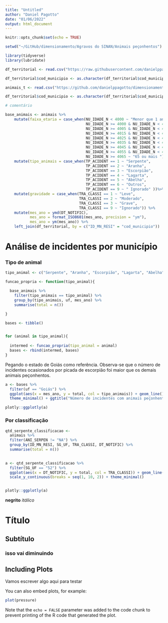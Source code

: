 ```yaml
---
title: "Untitled"
author: "Daniel Pagotto"
date: "01/06/2022"
output: html_document
---
```


```r
knitr::opts_chunk$set(echo = TRUE)

setwd("~/GitHub/dimensionamento/Agravos do SINAN/Animais peçonhentos")

library(tidyverse)
library(lubridate)

```


```r

df_territorial <- read.csv("https://raw.githubusercontent.com/danielppagotto/dimensionamento/main/Agravos%20do%20SINAN/Animais%20pe%C3%A7onhentos/df_territorial.csv")

df_territorial$cod_municipio <- as.character(df_territorial$cod_municipio)

animais_t <- read.csv("https://github.com/danielppagotto/dimensionamento/blob/main/Agravos%20do%20SINAN/Animais%20pe%C3%A7onhentos/animais.csv?raw=true")

df_territorial$cod_municipio <- as.character(df_territorial$cod_municipio)

# comentário

base_animais <- animais %>%  
    mutate(faixa_etaria = case_when(NU_IDADE_N < 4000 ~ "Menor que 1 ano",
                                    NU_IDADE_N >= 4000 & NU_IDADE_N < 4005 ~ "Entre 1 e 4 anos",
                                    NU_IDADE_N >= 4005 & NU_IDADE_N < 4015 ~ "Entre 5 e 14 anos",
                                    NU_IDADE_N >= 4015 & NU_IDADE_N < 4025 ~ "Entre 15 e 24 anos", 
                                    NU_IDADE_N >= 4025 & NU_IDADE_N < 4035 ~ "Entre 25 e 34 anos", 
                                    NU_IDADE_N >= 4035 & NU_IDADE_N < 4045 ~ "Entre 35 e 44 anos", 
                                    NU_IDADE_N >= 4045 & NU_IDADE_N < 4055 ~ "Entre 45 e 54 anos", 
                                    NU_IDADE_N >= 4055 & NU_IDADE_N < 4065 ~ "Entre 55 e 64 anos", 
                                    NU_IDADE_N >= 4065 ~ "65 ou mais ")) %>%
    mutate(tipo_animais = case_when(TP_ACIDENT == 1 ~ "Serpente",
                                    TP_ACIDENT == 2 ~ "Aranha", 
                                    TP_ACIDENT == 3 ~ "Escorpião",
                                    TP_ACIDENT == 4 ~ "Lagarta", 
                                    TP_ACIDENT == 5 ~ "Abelha", 
                                    TP_ACIDENT == 6 ~ "Outros",
                                    TP_ACIDENT == 9 ~ " Ignorado" ))%>%
    mutate(gravidade = case_when(TRA_CLASSI == 1 ~ "Leve", 
                                 TRA_CLASSI == 2 ~ "Moderado", 
                                 TRA_CLASSI == 3 ~ "Grave", 
                                 TRA_CLASSI == 9 ~ "Ignorado")) %>% 
    mutate(mes_ano = ymd(DT_NOTIFIC),
           mes_ano = format_ISO8601(mes_ano, precision = "ym"),
           mes_ano = ym(mes_ano)) %>% 
    left_join(df_territorial, by = c("ID_MN_RESI" = "cod_municipio"))

```

# **Análise de incidentes por município**

### Tipo de animal 

```r

tipo_animal <- c("Serpente", "Aranha", "Escorpião", "Lagarta", "Abelha")

funcao_propria <- function(tipo_animal){

  base_animais %>% 
    filter(tipo_animais == tipo_animal) %>% 
    group_by(tipo_animais, uf, mes_ano) %>%
    summarise(total = n())

}

bases <- tibble()


for (animal in tipo_animal){
  
  intermed <- funcao_propria(tipo_animal = animal)
  bases <- rbind(intermed, bases)
}

```

Pegando o estado de Goiás como referência. Observa-se que o número de incidentes ocasionados por picada de escorpião foi maior que os demais animais peçonhentos. 

```r

a <- bases %>% 
  filter(uf == "Goiás") %>% 
  ggplot(aes(x = mes_ano, y = total, col = tipo_animais)) + geom_line() +
  theme_minimal() + ggtitle("Número de incidentes com animais peçonhentos em Goiás (SINAN - 2021)")

plotly::ggplotly(a)

```




### Por classificação 

```r
qtd_serpente_classificacao <- 
  animais %>% 
  filter(ANI_SERPEN != "NA") %>% 
  group_by(ID_MN_RESI, SG_UF, TRA_CLASSI, DT_NOTIFIC) %>% 
  summarise(total = n())
  

a <- qtd_serpente_classificacao %>% 
  filter(SG_UF == "52") %>% 
  ggplot(aes(x = DT_NOTIFIC, y = total, col = TRA_CLASSI)) + geom_line() +
  scale_y_continuous(breaks = seq(1, 10, 2)) + theme_minimal()


plotly::ggplotly(a)


```





**negrito**
*itálico*

# Título 
## Subtítulo
### isso vai diminuindo

## Including Plots

Vamos escrever algo aqui para testar

You can also embed plots, for example:

```r
plot(pressure)
```

Note that the `echo = FALSE` parameter was added to the code chunk to prevent printing of the R code that generated the plot.


